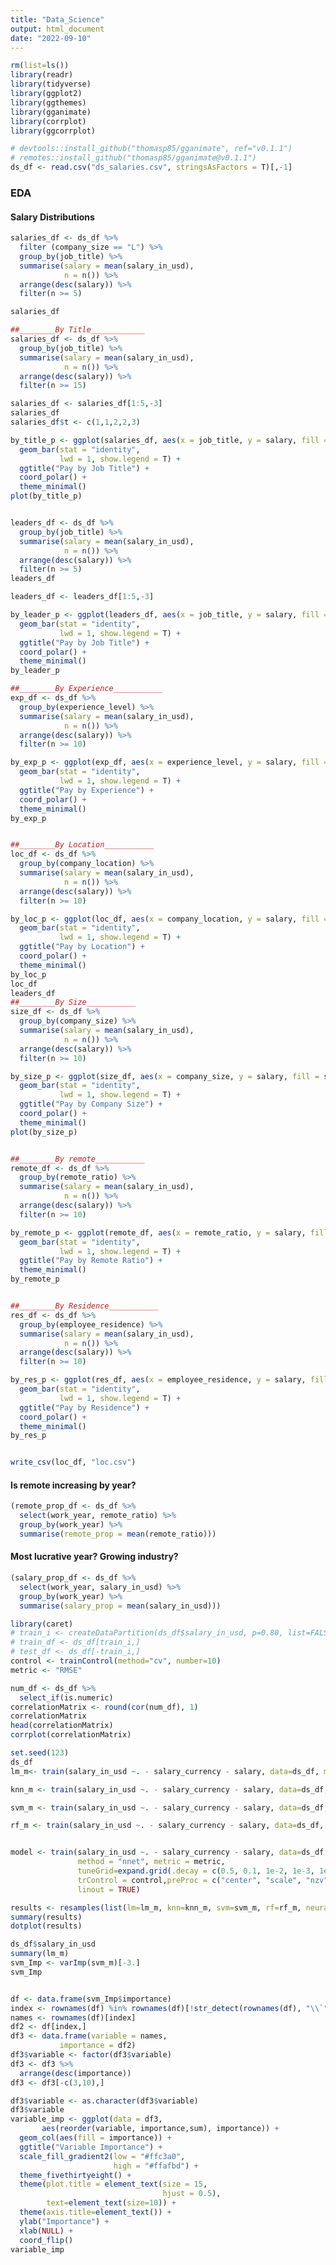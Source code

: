 ```yaml
---
title: "Data_Science"
output: html_document
date: "2022-09-10"
---
```


```r
rm(list=ls())
library(readr)
library(tidyverse)
library(ggplot2)
library(ggthemes)
library(gganimate)
library(corrplot)
library(ggcorrplot)

# devtools::install_github("thomasp85/gganimate", ref="v0.1.1")
# remotes::install_github("thomasp85/gganimate@v0.1.1")
ds_df <- read.csv("ds_salaries.csv", stringsAsFactors = T)[,-1]
```


### EDA

#### Salary Distributions

```r
salaries_df <- ds_df %>% 
  filter (company_size == "L") %>% 
  group_by(job_title) %>% 
  summarise(salary = mean(salary_in_usd),
            n = n()) %>% 
  arrange(desc(salary)) %>% 
  filter(n >= 5)

salaries_df
```

```r
##________By Title____________
salaries_df <- ds_df %>% 
  group_by(job_title) %>% 
  summarise(salary = mean(salary_in_usd),
            n = n()) %>% 
  arrange(desc(salary)) %>% 
  filter(n >= 15)

salaries_df <- salaries_df[1:5,-3]
salaries_df
salaries_df$t <- c(1,1,2,2,3)

by_title_p <- ggplot(salaries_df, aes(x = job_title, y = salary, fill = salary, frame = t)) +
  geom_bar(stat = "identity",
           lwd = 1, show.legend = T) +
  ggtitle("Pay by Job Title") +
  coord_polar() + 
  theme_minimal()
plot(by_title_p)


leaders_df <- ds_df %>% 
  group_by(job_title) %>% 
  summarise(salary = mean(salary_in_usd),
            n = n()) %>% 
  arrange(desc(salary)) %>% 
  filter(n >= 5)
leaders_df

leaders_df <- leaders_df[1:5,-3]

by_leader_p <- ggplot(leaders_df, aes(x = job_title, y = salary, fill = salary)) +
  geom_bar(stat = "identity",
           lwd = 1, show.legend = T) +
  ggtitle("Pay by Job Title") +
  coord_polar() + 
  theme_minimal()
by_leader_p

##________By Experience___________
exp_df <- ds_df %>% 
  group_by(experience_level) %>% 
  summarise(salary = mean(salary_in_usd),
            n = n()) %>% 
  arrange(desc(salary)) %>% 
  filter(n >= 10)

by_exp_p <- ggplot(exp_df, aes(x = experience_level, y = salary, fill = salary)) +
  geom_bar(stat = "identity",
           lwd = 1, show.legend = T) +
  ggtitle("Pay by Experience") +
  coord_polar() + 
  theme_minimal()
by_exp_p


##________By Location___________
loc_df <- ds_df %>% 
  group_by(company_location) %>% 
  summarise(salary = mean(salary_in_usd),
            n = n()) %>% 
  arrange(desc(salary)) %>% 
  filter(n >= 10)

by_loc_p <- ggplot(loc_df, aes(x = company_location, y = salary, fill = salary)) +
  geom_bar(stat = "identity",
           lwd = 1, show.legend = T) +
  ggtitle("Pay by Location") +
  coord_polar() + 
  theme_minimal()
by_loc_p
loc_df
leaders_df
##________By Size___________
size_df <- ds_df %>% 
  group_by(company_size) %>% 
  summarise(salary = mean(salary_in_usd),
            n = n()) %>% 
  arrange(desc(salary)) %>% 
  filter(n >= 10)

by_size_p <- ggplot(size_df, aes(x = company_size, y = salary, fill = salary)) +
  geom_bar(stat = "identity",
           lwd = 1, show.legend = T) +
  ggtitle("Pay by Company Size") +
  coord_polar() + 
  theme_minimal()
plot(by_size_p)


##________By remote___________
remote_df <- ds_df %>% 
  group_by(remote_ratio) %>% 
  summarise(salary = mean(salary_in_usd),
            n = n()) %>% 
  arrange(desc(salary)) %>% 
  filter(n >= 10)

by_remote_p <- ggplot(remote_df, aes(x = remote_ratio, y = salary, fill = salary)) +
  geom_bar(stat = "identity",
           lwd = 1, show.legend = T) +
  ggtitle("Pay by Remote Ratio") +
  theme_minimal()
by_remote_p


##________By Residence___________
res_df <- ds_df %>% 
  group_by(employee_residence) %>% 
  summarise(salary = mean(salary_in_usd),
            n = n()) %>% 
  arrange(desc(salary)) %>% 
  filter(n >= 10)

by_res_p <- ggplot(res_df, aes(x = employee_residence, y = salary, fill = salary)) +
  geom_bar(stat = "identity",
           lwd = 1, show.legend = T) +
  ggtitle("Pay by Residence") +
  coord_polar() + 
  theme_minimal()
by_res_p


write_csv(loc_df, "loc.csv")
```

#### Is remote increasing by year?
```r
(remote_prop_df <- ds_df %>% 
  select(work_year, remote_ratio) %>% 
  group_by(work_year) %>% 
  summarise(remote_prop = mean(remote_ratio)))
```


#### Most lucrative year? Growing industry?
```r
(salary_prop_df <- ds_df %>% 
  select(work_year, salary_in_usd) %>% 
  group_by(work_year) %>% 
  summarise(salary_prop = mean(salary_in_usd)))
```


```r
library(caret)
# train_i <- createDataPartition(ds_df$salary_in_usd, p=0.80, list=FALSE)
# train_df <- ds_df[train_i,]
# test_df <- ds_df[-train_i,]
control <- trainControl(method="cv", number=10)
metric <- "RMSE"
```

```r
num_df <- ds_df %>% 
  select_if(is.numeric)
correlationMatrix <- round(cor(num_df), 1)
correlationMatrix
head(correlationMatrix)
corrplot(correlationMatrix)

```



```r
set.seed(123)
ds_df
lm_m<- train(salary_in_usd ~. - salary_currency - salary, data=ds_df, method="lm",preProc = c("center", "scale", "nzv"), metric=metric, trControl=control)

knn_m <- train(salary_in_usd ~. - salary_currency - salary, data=ds_df, method="knn",preProc = c("center", "scale", "nzv"), metric=metric, trControl=control)

svm_m <- train(salary_in_usd ~. - salary_currency - salary, data=ds_df, method="svmRadial",preProc = c("center", "scale", "nzv"), metric=metric, trControl=control)

rf_m <- train(salary_in_usd ~. - salary_currency - salary, data=ds_df, method="rf", preProc = c("center", "scale", "nzv"), metric=metric, trControl=control)


model <- train(salary_in_usd ~. - salary_currency - salary, data=ds_df, 
               method = "nnet", metric = metric,
               tuneGrid=expand.grid(.decay = c(0.5, 0.1, 1e-2, 1e-3, 1e-4, 1e-5, 1e-6, 1e-7, 1e-8, 1e-9, 1e-10),.size = c(3, 5, 10, 20)),
               trControl = control,preProc = c("center", "scale", "nzv"),
               linout = TRUE)

results <- resamples(list(lm=lm_m, knn=knn_m, svm=svm_m, rf=rf_m, neural = model))
summary(results)
dotplot(results)

ds_df$salary_in_usd
summary(lm_m)
svm_Imp <- varImp(svm_m)[-3.]
svm_Imp


df <- data.frame(svm_Imp$importance)
index <- rownames(df) %in% rownames(df)[!str_detect(rownames(df), "\\`")]
names <- rownames(df)[index]
df2 <- df[index,]
df3 <- data.frame(variable = names,
           importance = df2)
df3$variable <- factor(df3$variable)
df3 <- df3 %>% 
  arrange(desc(importance)) 
df3 <- df3[-c(3,10),]

df3$variable <- as.character(df3$variable)
df3$variable
variable_imp <- ggplot(data = df3,
       aes(reorder(variable, importance,sum), importance)) + 
  geom_col(aes(fill = importance)) + 
  ggtitle("Variable Importance") +
  scale_fill_gradient2(low = "#ffc3a0",
                       high = "#ffafbd") +
  theme_fivethirtyeight() +
  theme(plot.title = element_text(size = 15,
                                  hjust = 0.5),
        text=element_text(size=10)) +
  theme(axis.title=element_text()) +
  ylab("Importance") +
  xlab(NULL) +
  coord_flip()
variable_imp
```



